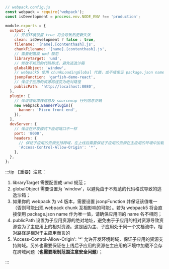 ```js
// webpack.config.js
const webpack = require('webpack');
const isDevelopment = process.env.NODE_ENV !== 'production';

module.exports = {
  output: {
    // 开发环境设置 true 将会导致热更新失效
    clean: isDevelopment ? false : true,
    filename: '[name].[contenthash].js',
    chunkFilename: '[name].[contenthash].js',
    // 需要配置成 umd 规范
    libraryTarget: 'umd',
    // 修改不规范的代码格式，避免逃逸沙箱
    globalObject: 'window',
    // webpack5 使用 chunkLoadingGlobal 代替，或不填保证 package.json name 唯一即可
    jsonpFunction: 'garfish-demo-react',
    // 保证子应用的资源路径变为绝对路径
    publicPath: 'http://localhost:8080',
  },
  plugin: [
    // 保证错误堆栈信息及 sourcemap 行列信息正确
    new webpack.BannerPlugin({
      banner: 'Micro front-end',
    }),
  ],
  devServer: {
    // 保证在开发模式下应用端口不一样
    port: '8000',
    headers: {
      // 保证子应用的资源支持跨域，在上线后需要保证子应用的资源在主应用的环境中加载不会存在跨域问题（**也需要限制范围注意安全问题**）
      'Access-Control-Allow-Origin': '*',
    },
  },
};
```

:::tip 【重要】注意：

1. libraryTarget 需要配置成 umd 规范；
2. globalObject 需要设置为 'window'，以避免由于不规范的代码格式导致的逃逸沙箱；
3. 如果你的 webpack 为 v4 版本，需要设置 jsonpFunction 并保证该值唯一（否则可能出现 webpack chunk 互相影响的可能）。若为 webpack5 将会直接使用 package.json name 作为唯一值，请确保应用间的 name 各不相同；
4. publicPath 设置为子应用资源的绝对地址，避免由于子应用的相对资源导致资源变为了主应用上的相对资源。这是因为主、子应用处于同一个文档流中，相对路径是相对于主应用而言的
5. 'Access-Control-Allow-Origin': '\*' 允许开发环境跨域，保证子应用的资源支持跨域。另外也需要保证在上线后子应用的资源在主应用的环境中加载不会存在跨域问题（**也需要限制范围注意安全问题**）；

:::
